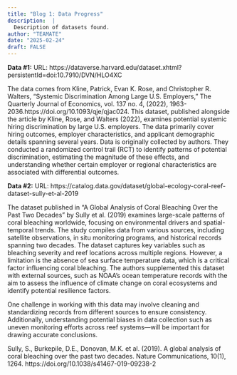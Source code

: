 ```yaml
---
title: "Blog 1: Data Progress"
description:  |
  Description of datasets found.
author: "TEAMATE"
date: "2025-02-24"
draft: FALSE
---
```



**Data #1:**
URL: https://dataverse.harvard.edu/dataset.xhtml?persistentId=doi:10.7910/DVN/HLO4XC

The data comes from Kline, Patrick, Evan K. Rose, and Christopher
R. Walters, "Systemic Discrimination Among Large U.S. Employers,"
The Quarterly Journal of Economics, vol. 137 no. 4, (2022),
1963-2036.https://doi.org/10.1093/qje/qjac024. This dataset, published
alongside the article by Kline, Rose, and Walters (2022), examines potential
systemic hiring discrimination by large U.S. employers. The data primarily
cover hiring outcomes, employer characteristics, and applicant demographic
details spanning several years. Data is originally collected by authors. They
conducted a randomized control trail (RCT) to identify patterns of potential
discrimination, estimating the magnitude of these effects, and understanding
whether certain employer or regional characteristics are associated with
differential outcomes.

**Data #2:**
URL: https://catalog.data.gov/dataset/global-ecology-coral-reef-dataset-sully-et-al-2019

The dataset published in "A Global Analysis of Coral Bleaching Over the Past Two Decades" by Sully et al. (2019) examines large-scale patterns of coral bleaching worldwide, focusing on environmental drivers and spatial-temporal trends. The study compiles data from various sources, including satellite observations, in situ monitoring programs, and historical records spanning two decades. The dataset captures key variables such as bleaching severity and reef locations across multiple regions. However, a limitation is the absence of sea surface temperature data, which is a critical factor influencing coral bleaching. The authors supplemented this dataset with external sources, such as NOAA’s ocean temperature records with the aim to assess the influence of climate change on coral ecosystems and identify potential resilience factors.

One challenge in working with this data may involve cleaning and standardizing records from different sources to ensure consistency. Additionally, understanding potential biases in data collection such as uneven monitoring efforts across reef systems—will be important for drawing accurate conclusions. 

Sully, S., Burkepile, D.E., Donovan, M.K. et al. (2019). A global analysis of coral bleaching over the past two decades. Nature Communications, 10(1), 1264. https://doi.org/10.1038/s41467-019-09238-2
